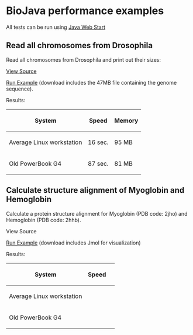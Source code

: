 = BioJava performance examples=

All tests can be run using [http://java.sun.com/products/javawebstart/ Java Web Start]

==Read all chromosomes from Drosophila ==
Read all chromosomes from Drosophila and print out their sizes:

[[BioJava:Performance:ReadDrosophila|View Source]]

[http://www.biojava.org/download/performance/biojava-test.jnlp Run Example] (download includes the 47MB file containing the genome sequence).

Results:

{| class="wikitable"
|-
! System
! Speed
! Memory
|-
| Average Linux workstation
| 16 sec.
| 95 MB
|-
| Old PowerBook G4
| 87 sec.
| 81 MB
|}

== Calculate structure alignment of Myoglobin and Hemoglobin ==

Calculate a protein structure alignment for Myoglobin (PDB code: 2jho) and Hemoglobin (PDB code: 2hhb).

View Source

[http://www.biojava.org/download/performance/biojava-structure-example1.jnlp Run Example] (download includes Jmol for visualization)

Results:


{| class="wikitable"
|-
! System
! Speed
! 
|-
| Average Linux workstation
| 
| 
|-
| Old PowerBook G4
| 
| 
|}